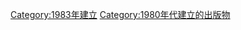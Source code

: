 {{Cat topic in year| topic=建立的出版物| year=1983}}

[[Category:1983年建立|Category:1983年建立]]
[[Category:1980年代建立的出版物|Category:1980年代建立的出版物]]